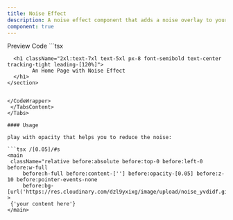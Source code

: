 ```yaml
---
title: Noise Effect
description: A noise effect component that adds a noise overlay to your website, with adjustable opacity for control.
component: true
---
```


<Tabs defaultValue="preview" className="w-full relative">
  <TabsList>
    <TabsTrigger value="preview">Preview</TabsTrigger>
    <TabsTrigger value="codesnippet">Code</TabsTrigger>
  </TabsList>
  <TabsContent value="preview">
    <ComponentPreview basicPadding={true}  name="sectionNoise" category="noise" />
  </TabsContent>
  <TabsContent value="codesnippet">
    <CodeWrapper noExpand={true}>
```tsx 
<main className="relative ">
  <div
      className="absolute top-0 left-0 w-full h-full content-[''] z-10 pointer-events-none bg-[url('https://res.cloudinary.com/dzl9yxixg/image/upload/noise_yvdidf.gif')]"
      style={{ opacity: opacity }}
    ></div>
   <section className="  font-semibold 2xl::h-[600px] sm:h-[500px] h-[450px] bg-gradient-to-t dark:to-gray-800 dark:from-gray-950 to-[#dadada] from-[#ebebeb] flex flex-col items-center justify-center dark:text-white text-black">
     <div className="absolute bottom-0 left-0 right-0 top-0 bg-[linear-gradient(to_right,#4f4f4f2e_1px,transparent_1px),linear-gradient(to_bottom,#4f4f4f2e_1px,transparent_1px)] bg-[size:35px_34px] [mask-image:radial-gradient(ellipse_60%_50%_at_50%_0%,#000_70%,transparent_100%)]"></div>

      <h1 className="2xl:text-7xl text-5xl px-8 font-semibold text-center tracking-tight leading-[120%]">
            An Home Page with Noise Effect
      </h1>
    </section>

</main>

````

</CodeWrapper>
 </TabsContent>
</Tabs>

#### Usage

play with opacity that helps you to reduce the noise:

```tsx /[0.05]/#s
<main
 className="relative before:absolute before:top-0 before:left-0 before:w-full
     before:h-full before:content-[''] before:opacity-[0.05] before:z-10 before:pointer-events-none
     before:bg-[url('https://res.cloudinary.com/dzl9yxixg/image/upload/noise_yvdidf.gif')]"
>
 {'your content here'}
</main>
````
